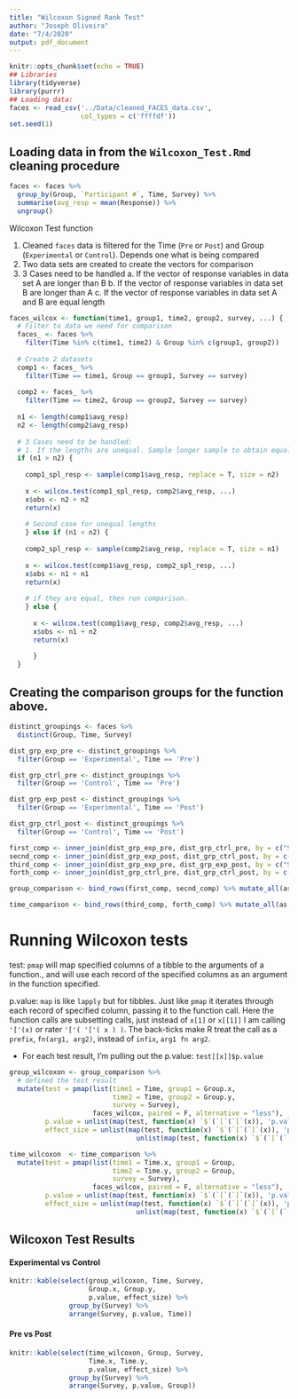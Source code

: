 ```yaml
---
title: "Wilcoxon Signed Rank Test"
author: "Joseph Oliveira"
date: "7/4/2020"
output: pdf_document
---
```


```r
knitr::opts_chunk$set(echo = TRUE)
## Libraries
library(tidyverse)
library(purrr)
## Loading data:
faces <- read_csv('../Data/cleaned_FACES_data.csv',
                  col_types = c('ffffdf'))
set.seed(1)
```

## Loading data in from the `Wilcoxon_Test.Rmd` cleaning procedure

```r
faces <- faces %>%
  group_by(Group, `Participant #`, Time, Survey) %>%
  summarise(avg_resp = mean(Response)) %>%
  ungroup()
```

Wilcoxon Test function
  
  1. Cleaned `faces` data is filtered for the Time (`Pre` or `Post`) and Group (`Experimental` or `Control`). Depends one what is being compared
  2. Two data sets are created to create the vectors for comparison
  3. 3 Cases need to be handled
    a. If the vector of response variables in data set A are longer than B
    b. If the vector of response variables in data set B are longer than A
    c. If the vector of response variables in data set A and B are equal length

```r
faces_wilcox <- function(time1, group1, time2, group2, survey, ...) {
  # Filter to data we need for comparison
  faces_ <- faces %>%
    filter(Time %in% c(time1, time2) & Group %in% c(group1, group2))
  
  # Create 2 datasets
  comp1 <- faces_ %>%
    filter(Time == time1, Group == group1, Survey == survey)
  
  comp2 <- faces_ %>%
    filter(Time == time2, Group == group2, Survey == survey)
  
  n1 <- length(comp1$avg_resp)
  n2 <- length(comp2$avg_resp)
  
  # 3 Cases need to be handled:
  # 1. If the lengths are unequal. Sample longer sample to obtain equal comparison
  if (n1 > n2) {
    
    comp1_spl_resp <- sample(comp1$avg_resp, replace = T, size = n2)
    
    x <- wilcox.test(comp1_spl_resp, comp2$avg_resp, ...)
    x$obs <- n2 + n2
    return(x)
    
    # Second case for unequal lengths
    } else if (n1 < n2) {
    
    comp2_spl_resp <- sample(comp2$avg_resp, replace = T, size = n1)
    
    x <- wilcox.test(comp1$avg_resp, comp2_spl_resp, ...)
    x$obs <- n1 + n1
    return(x)
    
    # if they are equal, then run comparison.
    } else {
      
      x <- wilcox.test(comp1$avg_resp, comp2$avg_resp, ...)
      x$obs <- n1 + n2
      return(x)
      
      }
  }
```

## Creating the comparison groups for the function above. 

```r
distinct_groupings <- faces %>%
  distinct(Group, Time, Survey)

dist_grp_exp_pre <- distinct_groupings %>%
  filter(Group == 'Experimental', Time == 'Pre')

dist_grp_ctrl_pre <- distinct_groupings %>%
  filter(Group == 'Control', Time == 'Pre')

dist_grp_exp_post <- distinct_groupings %>%
  filter(Group == 'Experimental', Time == 'Post')

dist_grp_ctrl_post <- distinct_groupings %>%
  filter(Group == 'Control', Time == 'Post')

first_comp <- inner_join(dist_grp_exp_pre, dist_grp_ctrl_pre, by = c("Survey", "Time"))
secnd_comp <- inner_join(dist_grp_exp_post, dist_grp_ctrl_post, by = c("Survey", "Time"))
third_comp <- inner_join(dist_grp_exp_pre, dist_grp_exp_post, by = c("Survey", "Group"))
forth_comp <- inner_join(dist_grp_ctrl_pre, dist_grp_ctrl_post, by = c("Survey", "Group"))

group_comparison <- bind_rows(first_comp, secnd_comp) %>% mutate_all(as.character)

time_comparison <- bind_rows(third_comp, forth_comp) %>% mutate_all(as.character)
```

# Running Wilcoxon tests

test: `pmap` will map specified columns of a tibble to the arguments of a function., and will use each record of the specified columns as an argument in the function specified. 

p.value: `map` is like `lapply` but for tibbles. Just like `pmap` it iterates through each record of specified column, passing it to the function call. Here the function calls are subsetting calls, just instead of `x[1]` or `x[[1]]` I am calling `'['(x)` or rater `'['( '['( x ) )`. The back-ticks make R treat the call as a `prefix`, `fn(arg1, arg2)`, instead of `infix`, `arg1 fn arg2`. 
  
  - For each test result, I'm pulling out the p.value: `test[[x]]$p.value`


```r
group_wilcoxon <- group_comparison %>%
  # defined the test result
  mutate(test = pmap(list(time1 = Time, group1 = Group.x, 
                          time2 = Time, group2 = Group.y, 
                          survey = Survey), 
                     faces_wilcox, paired = F, alternative = "less"),
         p.value = unlist(map(test, function(x) `$`(`[`(`[`(x)), 'p.value'))),
         effect_size = unlist(map(test, function(x) `$`(`[`(`[`(x)), 'p.value'))) / 
                                unlist(map(test, function(x) `$`(`[`(`[`(x)), 'obs')))**0.5)

time_wilcoxon  <- time_comparison %>%
  mutate(test = pmap(list(time1 = Time.x, group1 = Group, 
                          time2 = Time.y, group2 = Group, 
                          survey = Survey),
                     faces_wilcox, paired = F, alternative = "less"),
         p.value = unlist(map(test, function(x) `$`(`[`(`[`(x)), 'p.value'))),
         effect_size = unlist(map(test, function(x) `$`(`[`(`[`(x)), 'p.value'))) / 
                                unlist(map(test, function(x) `$`(`[`(`[`(x)), 'obs')))**0.5)
```

## Wilcoxon Test Results

#### Experimental vs Control
```r
knitr::kable(select(group_wilcoxon, Time, Survey, 
                    Group.x, Group.y, 
                    p.value, effect_size) %>%
               group_by(Survey) %>%
               arrange(Survey, p.value, Time))
```

\pagebreak 

#### Pre vs Post

```r
knitr::kable(select(time_wilcoxon, Group, Survey, 
                    Time.x, Time.y, 
                    p.value, effect_size) %>%
               group_by(Survey) %>%
               arrange(Survey, p.value, Group))
```


